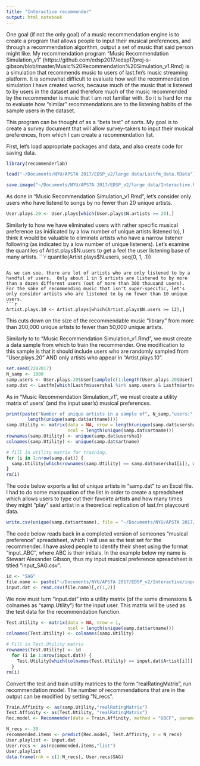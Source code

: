 ```yaml
---
title: "Interactive recommender"
output: html_notebook
---
```


One goal (if not the only goal) of a music recommendation engine is to create a program that allows people to input their musical preferences, and through a recommendation algorithm, output a set of music that said person might like.  My recommendation program "Music Recommendation Simulation_v1" (https://github.com/edsp2017/edsp17proj-s-gibson/blob/master/Music%20Recommendation%20Simulation_v1.Rmd) is a simulation that recommends music to users of last.fm's music streaming platform. It is somewhat difficult to evaluate how well the recommendation simulation I have created works, because much of the music that is listened to by users in the dataset and therefore much of the music recommended by the recommender is music that I am not familiar with.  So it is hard for me to evaluate how "similar" recommendations are to the listening habits of the sample users in the dataset.

This program can be thought of as a "beta test" of sorts.  My goal is to create a survey document that will allow survey-takers to input their musical preferences, from which I can create a recommendation list.

First, let's load appropriate packages and data, and also create code for saving data.
```r
library(recommenderlab)
```

```r
load("~/Documents/NYU/APSTA 2017/EDSP_v2/large data/Lastfm_data.RData")
```

```r
save.image("~/Documents/NYU/APSTA 2017/EDSP_v2/large data/Interactive.RData")
```

As done in "Music Recommendation Simulation_v1.Rmd", let's consider only users who have listend to songs by no fewer than 20 unique artists.
```r
User.plays.20 <- User.plays[which(User.plays$N.artists >= 20),]
```

Similarly to how we have eliminated users with rather specific musical preference (as inidicated by a low number of unique artists listened to), I think it would be valuable to eliminate artists who have a narrow listener following (as indicated by a low number of unique listeners).  Let's examine the quantiles of Artist.plays$N.users to get a feel the user listening base of many artists.
```r
quantile(Artist.plays$N.users, seq(0, 1, .1))
```

As we can see, there are lot of artists who are only listened to by a handful of users.  Only about 1 in 5 artists are listened to by more than a dozen different users (out of more than 300 thousand users).  For the sake of recommending music that isn't super-specific, let's only consider artists who are listened to by no fewer than 10 unique users.
```r
Artist.plays.10 <- Artist.plays[which(Artist.plays$N.users >= 12),]
```
This cuts down on the size of the recommendable music "library" from more than 200,000 unique artists to fewer than 50,000 unique artists.

Similarly to to "Music Recommendation Simulation_v1.Rmd", we must create a data sample from which to train the recommender.  One modification to this sample is that it should include users who are randomly sampled from "User.plays.20" AND only artists who appear in "Artist.plays.10".
```r
set.seed(2202017)
N_samp <- 1000
samp.users <- User.plays.20$User[sample(c(1:length(User.plays.20$User)), N_samp , replace = F)]
samp.dat <- Lastfm[which(Lastfm$usersha1 %in% samp.users & Lastfm$artname %in% unique(Artist.plays.10$Artist)),]
```

As in "Music Recommendation Simulation_v1", we must create a utility matrix of users' (and the input user's) musical preferences.
```r
print(paste("Number of unique artists in a sample of", N_samp,"users:", 
        length(unique(samp.dat$artname))))
samp.Utility <- matrix(data = NA, nrow = length(unique(samp.dat$usersha1)),
                       ncol = length(unique(samp.dat$artname)))
rownames(samp.Utility) <- unique(samp.dat$usersha1)
colnames(samp.Utility) <- unique(samp.dat$artname)

# fill in utility matrix for training.
for (i in 1:nrow(samp.dat)) {
  samp.Utility[which(rownames(samp.Utility) == samp.dat$usersha1[i]), which(colnames(samp.Utility) == samp.dat$artname[i])] <- samp.dat$plays[i]
}
rm(i)
```

The code below exports a list of unique artists in "samp.dat" to an Excel file.  I had to do some manipuation of the list in order to create a spreadsheet which allows users to type out their favoirte artists and how many times they might "play" said artist in a theoretical replication of last.fm playcount data.
```r
write.csv(unique(samp.dat$artname), file = "~/Documents/NYU/APSTA 2017/EDSP_v2/Interactive/input_master.csv")
```

The code below reads back in a completed version of someones "musical preference" spreadsheet, which I will use as the test set for the recommender.  I have asked people to identify their sheet using the format "input_ABC", where ABC is their initials.  In the example below my name is Stewart Alexander Gibson, thus my input musical preference spreadsheet is titled "input_SAG.csv".
```r
id <- "SAG"
file.name <- paste("~/Documents/NYU/APSTA 2017/EDSP_v2/Interactive/input_", id,".csv", sep = "")
input.dat <- read.csv(file.name)[,c(1,2)]
```

We now must turn "input.dat" into a utility matrix (of the same dimensions & colnames as "samp.Utility") for the input user.  This matrix will be used as the test data for the recommendation function.
```r
Test.Utility <- matrix(data = NA, nrow = 1,
                       ncol = length(unique(samp.dat$artname)))
colnames(Test.Utility) <- colnames(samp.Utility)

# Fill in Test.Utility matrix
rownames(Test.Utility) <- id
  for (i in 1:nrow(input.dat)) {
    Test.Utility[which(colnames(Test.Utility) == input.dat$Artist[i])] <- input.dat$Count[i]
  }
rm(i)
```


Convert the test and train utility matrices to the form "realRatingMatrix", run recommendation model.  The number of recommendations that are in the output can be modified by setting "N_recs".
```r
Train.Affinity <- as(samp.Utility,"realRatingMatrix")
Test.Affinity <- as(Test.Utility, "realRatingMatrix")
Rec.model <- Recommender(data = Train.Affinity, method = "UBCF", param=list(normalize = "Z-score",method="Cosine",nn=10))
```

```r
N_recs <- 30
recommended.items <- predict(Rec.model, Test.Affinity, n = N_recs)
User.playlist <- input.dat 
User.recs <- as(recommended.items,"list")
User.playlist
data.frame(rnk = c(1:N_recs), User.recs$SAG)
```

